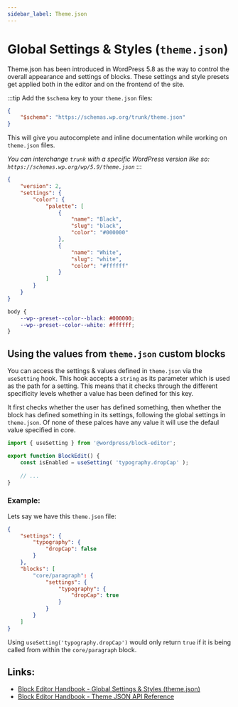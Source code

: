 ```yaml
---
sidebar_label: Theme.json
---
```



# Global Settings & Styles (`theme.json`)

Theme.json has been introduced in WordPress 5.8 as the way to control the overall appearance and settings of blocks. These settings and style presets get applied both in the editor and on the frontend of the site. 

:::tip
Add the `$schema` key to your `theme.json` files:
```json
{
    "$schema": "https://schemas.wp.org/trunk/theme.json"
}
```
This will give you autocomplete and inline documentation while working on `theme.json` files.

_You can interchange `trunk` with a specific WordPress version like so: `https://schemas.wp.org/wp/5.9/theme.json`_
:::

<Tabs>
<TabItem label="Input" value="input">

```json title="theme.json"
{
    "version": 2,
    "settings": {
        "color": {
            "palette": [
                {
                    "name": "Black",
                    "slug": "black",
                    "color": "#000000"
                },
                {
                    "name": "White",
                    "slug": "white",
                    "color": "#ffffff"
                }
            ]
        }
    }
}
```

</TabItem>
<TabItem label="Output" value="output">

```css title="generated custom properties"
body {
    --wp--preset--color--black: #000000;
    --wp--preset--color--white: #ffffff;
}
```

</TabItem>
</Tabs>

## Using the values from `theme.json` custom blocks
You can access the settings & values defined in `theme.json` via the `useSetting` hook. This hook accepts a `string` as its parameter which is used as the path for a setting. This means that it checks through the different specificity levels whether a value has been defined for this key. 

It first checks whether the user has defined something, then whether the block has defined something in its settings, following the global settings in `theme.json`. Of none of these palces have any value it will use the defaul value specified in core. 

```js
import { useSetting } from '@wordpress/block-editor';

export function BlockEdit() {
    const isEnabled = useSetting( 'typography.dropCap' );
    
    // ...
}
```

### Example:

 Lets say we have this `theme.json` file:

```json title="theme.json"
{
    "settings": {
        "typography": {
            "dropCap": false
        }
    },
    "blocks": [
        "core/paragraph": {
            "settings": {
                "typography": {
                    "dropCap": true
                }
            }
        }
    ]
}
```

Using `useSetting('typography.dropCap')` would only return `true` if it is being called from within the `core/paragraph` block. 

## Links:
- [Block Editor Handbook - Global Settings & Styles (theme.json)](https://developer.wordpress.org/block-editor/how-to-guides/themes/theme-json/)
- [Block Editor Handbook - Theme JSON API Reference](https://developer.wordpress.org/block-editor/reference-guides/theme-json-reference/theme-json-living/)